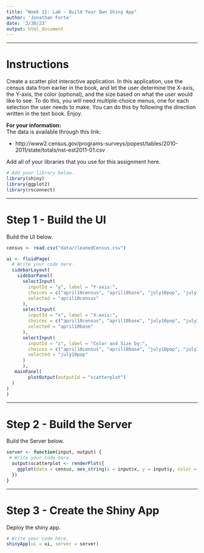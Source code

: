---
title: "Week 11: Lab - Build Your Own Shiny App"
author: 'Jonathan Forte'
date: '3/30/23'
output: html_document
---

---

# Instructions
Create a scatter plot interactive application. In this application, use the 
census data from earlier in the book, and let the user determine the X-axis, 
the Y-axis, the color (optional), and the size based on what the user would 
like to see. To do this, you will need multiple-choice menus, one for each 
selection the user needs to make. You can do this by following the direction 
written in the text book. Enjoy. 

**For your information:**   
The data is available through this link: 

* http://www2.census.gov/programs-surveys/popest/tables/2010-2011/state/totals/nst-est2011-01.csv


Add all of your libraries that you use for this assignment here.
```{r setup}
# Add your library below.
library(shiny)
library(ggplot2)
library(rsconnect)
```

---

# Step 1 - Build the UI
Build the UI below.

```{r, "Step 1"}
census <- read.csv("data/cleanedCensus.csv")

ui <- fluidPage(
  # Write your code here.
  sidebarLayout(
    sidebarPanel(
      selectInput(
        inputId = "y", label = "Y-axis:", 
        choices = c("april10census", "april10base", "july10pop", "july11pop"),
        selected = "april10census"
      ),
      selectInput(
        inputId = "x", label = "X-axis:",
        choices = c("april10census", "april10base", "july10pop", "july11pop"),
        selected = "april10base"
      ),
      selectInput(
        inputId = "z", label = "Color and Size by:",
        choices = c("april10census", "april10base", "july10pop", "july11pop"),
        selected = "july10pop"
      )
      ),
   mainPanel(
        plotOutput(outputId = "scatterplot")
  )
)
)
```

---

# Step 2 - Build the Server
Build the Server below.
```{r, "Step 2"}
server <- function(input, output) {
 # Write your code here.
  output$scatterplot <- renderPlot({
    ggplot(data = census, aes_string(x = input$x, y = input$y, color = input$z, size = input$z)) + geom_point()
  })
}
```

---

# Step 3 - Create the Shiny App
Deploy the shiny app.
```{r, "Step 3"}
# Write your code here.
shinyApp(ui = ui, server = server)
```
